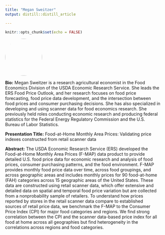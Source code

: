 ```yaml
---
title: "Megan Sweitzer"
output: distill::distill_article

---
```


```r
knitr::opts_chunk$set(echo = FALSE)
```


:::float-left

<img src="images/Megan_Sweitzer.jpeg" style="width: 120px; height: 120px; object-fit: cover; border-radius: 50%;">

**Bio:** Megan Sweitzer is a research agricultural economist in the Food Economics Division of the USDA Economic Research Service. She leads the ERS Food Price Outlook, and her research focuses on food price forecasting, food price data development, and the intersection between food prices and consumer purchasing decisions. She has also specialized in developing and using scanner data for food economics research. She previously held roles conducting economic research and producing federal statistics for the Federal Energy Regulatory Commission and the U.S. Bureau of Labor Statistics.

**Presentation Title:** Food-at-Home Monthly Area Prices: Validating price indexes constructed from retail scanner data

**Abstract:** The USDA Economic Research Service (ERS) developed the Food-at-Home Monthly Area Prices (F-MAP) data product to provide detailed U.S. food price data for economic research and analysis of food prices, consumer purchasing patterns, and the food environment. F-MAP provides monthly food price data over time, across food groupings, and across geographic areas and includes monthly prices for 90 food-at-home (FAH) categories across 15 geographic areas of the United States. These data are constructed using retail scanner data, which offer extensive and detailed data on spatial and temporal food price variation but are collected from a nonprobability sample of retailers. To understand how prices reported by stores in the retail scanner data compare to established sources of retail price data, we benchmark the F-MAP to the Consumer Price Index (CPI) for major food categories and regions. We find strong correlation between the CPI and the scanner data-based price index for all food at home across all geographies but find heterogeneity in the correlations across regions and food categories.


:::









